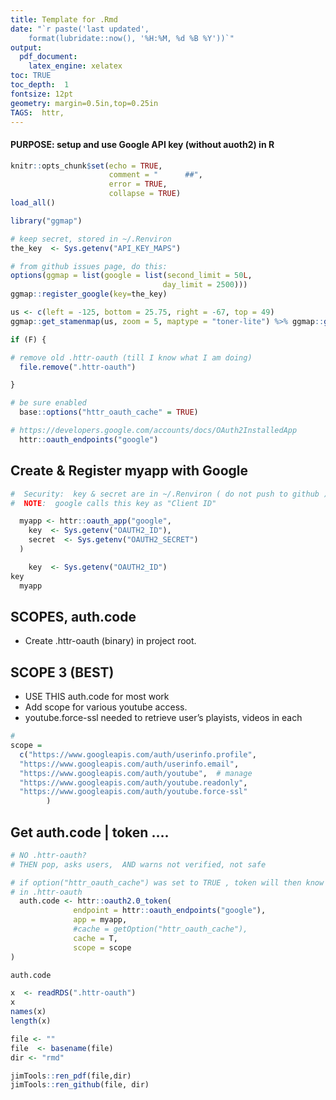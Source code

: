 ```yaml
--- 
title: Template for .Rmd 
date: "`r paste('last updated', 
    format(lubridate::now(), '%H:%M, %d %B %Y'))`"
output: 
  pdf_document: 
    latex_engine: xelatex
toc: TRUE 
toc_depth:  1 
fontsize: 12pt 
geometry: margin=0.5in,top=0.25in 
TAGS:  httr,
---
```



#### PURPOSE:  setup and use Google API key (without auoth2) in R
```r
knitr::opts_chunk$set(echo = TRUE,
                      comment = "      ##",
                      error = TRUE,
                      collapse = TRUE)
load_all()

library("ggmap")
```

```r
# keep secret, stored in ~/.Renviron
the_key  <- Sys.getenv("API_KEY_MAPS")

# from github issues page, do this:
options(ggmap = list(google = list(second_limit = 50L,
                                  day_limit = 2500)))
ggmap::register_google(key=the_key)
```

```r
us <- c(left = -125, bottom = 25.75, right = -67, top = 49)
ggmap::get_stamenmap(us, zoom = 5, maptype = "toner-lite") %>% ggmap::ggmap() 

```

```r
if (F) {

# remove old .httr-oauth (till I know what I am doing)
  file.remove(".httr-oauth")

}

# be sure enabled
  base::options("httr_oauth_cache" = TRUE) 

# https://developers.google.com/accounts/docs/OAuth2InstalledApp
  httr::oauth_endpoints("google")
```

## Create & Register myapp with Google
```r
#  Security:  key & secret are in ~/.Renviron ( do not push to github )
#  NOTE:  google calls this key as "Client ID"

  myapp <- httr::oauth_app("google",
    key  <- Sys.getenv("OAUTH2_ID"),
    secret  <- Sys.getenv("OAUTH2_SECRET")
  )

    key  <- Sys.getenv("OAUTH2_ID")
key
  myapp
```

## SCOPES, auth.code
  - Create .httr-oauth (binary) in project root.

##  SCOPE 3 (BEST)
  - USE THIS auth.code for most work
  - Add scope for various youtube access.
  - youtube.force-ssl needed to retrieve user's playists, videos in each
```r
#  
scope = 
  c("https://www.googleapis.com/auth/userinfo.profile",
  "https://www.googleapis.com/auth/userinfo.email",
  "https://www.googleapis.com/auth/youtube",  # manage
  "https://www.googleapis.com/auth/youtube.readonly",
  "https://www.googleapis.com/auth/youtube.force-ssl"
        )
 ```  
## Get auth.code | token ....
```r
# NO .httr-oauth? 
# THEN pop, asks users,  AND warns not verified, not safe

# if option("httr_oauth_cache") was set to TRUE , token will then know to store
# in .httr-oauth
  auth.code <- httr::oauth2.0_token(
              endpoint = httr::oauth_endpoints("google"),
              app = myapp,
              #cache = getOption("httr_oauth_cache"),
              cache = T,
              scope = scope
)

auth.code
```
```r
x  <- readRDS(".httr-oauth")
x
names(x)
length(x)
```



```r
file <- ""
file  <- basename(file)
dir <- "rmd"

jimTools::ren_pdf(file,dir)
jimTools::ren_github(file, dir)
```
